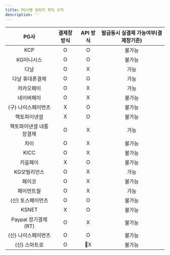 ```yaml
---
title: PG사별 빌링키 획득 규칙
description: ''
---
```





|    PG사    | 결제창 방식  | API 방식  | 발급동시 실결제 가능여부(결제창기준) |
| :-------: | :-----: | :-----: | :------------------: |
|    KCP    |    O    |    O    |          불가능         |
|   KG이니시스  |    O    |    O    |          불가능         |
|     다날    |    O    |    X    |          가능          |
|   다날 휴대폰결제  |    O    |    O    |          가능          |
|   카카오페이   |    O    |    X    |          가능          |
|   네이버페이   |    O    |    X    |          불가능         |
| (구) 나이스페이먼츠 |    X    |    O    |          불가능         |
|    헥토파이낸셜   |    X    |    O    |          불가능         |
|    헥토파이낸셜 내통장결제   |    O    |    X    |          가능         |
|     차이    |    O    |    X    |          불가능         |
|    KICC   |    O    |    X    |          불가능         |
|     키움페이    |    X    |    O    |          불가능         |
|  KG모빌리언스  |    O    |    X    |          가능          |
|   페이코   |    O    |    X    |          불가능         |
|   페이먼트월   |    O    |    X    |          가능          |
|  (신) 토스페이먼츠   |    O    |    O    |          불가능         |
|  KSNET |    X    |    O    |          불가능         |
|  Paypal 정기결제 (RT)   |    O    |    X    |          불가능         |
| (신) 나이스페이먼츠 |    O    |    O    |          불가능         |
| (신) 스마트로 |    O    |    X    |          불가능         |

